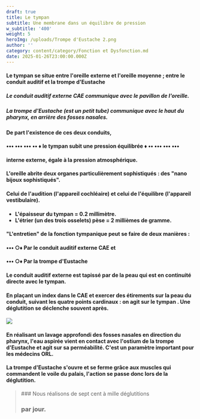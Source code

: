 ```yaml
---
draft: true
title: Le tympan
subtitle: Une membrane dans un équilibre de pression
w_subtitle: '400'
weight: 5
heroImg: /uploads/Trompe d'Eustache 2.png
author: ''
category: content/category/Fonction et Dysfonction.md
date: 2025-01-26T23:00:00.000Z
---
```


#### Le tympan se situe entre l'oreille externe et l'oreille moyenne ; entre le conduit auditif et la trompe d'Eustache

##### Le conduit auditif externe CAE communique avec le pavillon de l'oreille.

##### La trompe d'Eustache (est un petit tube) communique avec le haut du pharynx, en arrière des fosses nasales.

#### De part l'existence de ces deux conduits,

<Space height={6} />

#### &#x20; •••   •••     •••   ••  ♦ le tympan subit une pression équilibrée       ♦  ••   •••   •••   •••     

<Space height={6} />

#### &#x20;interne externe, égale à la pression atmosphérique.

<Space height={15} />

#### L'oreille abrite deux organes particulièrement sophistiqués : des "nano bijoux sophistiqués".

#### Celui de l'audition (l'appareil cochléaire) et celui de l'équilibre (l'appareil vestibulaire).

####

<Space height={15} />

* **L'épaisseur du tympan = 0.2 millimètre.**
* **L'étrier (un des trois osselets) pèse =  2 millièmes de gramme.**

<Space height={15} />

#### "L'entretien" de la fonction tympanique peut se faire de deux manières :

#### •••  ○♦ Par le conduit auditif externe CAE et

#### •••  ○♦ Par la trompe d'Eustache

<Space height={15} />

#### Le conduit auditif externe est tapissé par de la peau qui est en continuité directe avec le tympan.

#### En plaçant un index dans le CAE et exercer des étirements sur la peau du conduit, suivant les quatre points cardinaux : on agit sur le tympan . Une déglutition se déclenche souvent après.

<Space height={15} />

![](</uploads/Sortie de la trompe d’Eustache 3.png>)

<Space height={15} />

#### En réalisant un lavage approfondi des fosses nasales en direction du pharynx, l'eau aspirée vient en contact avec l'ostium de la trompe d'Eustache et agit sur sa perméabilité. C'est un paramètre important pour les médecins ORL.

#### &#x20;La trompe d'Eustache s'ouvre et se ferme grâce aux muscles qui commandent le voile du palais, l'action se passe donc lors de la déglutition.

<Space height={30} />

<BlockQuote>
  ### Nous réalisons de sept cent à mille déglutitions

  ### &#x20;par jour.
</BlockQuote>

####

##

